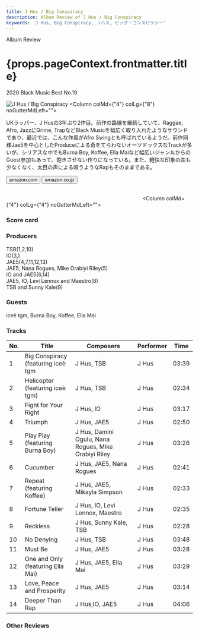 ```yaml
---
title: J Hus / Big Conspiracy
description: Album Review of J Hus / Big Conspiracy
keywords: 'J Hus, Big Conspiracy, Ｊハス, ビッグ・コンスピラシー'
---
```





<p className="largeP">Album Review</p>
<h1 className="h1--no--margin">{props.pageContext.frontmatter.title}</h1>
<p className="largeP"><Link to="/best50/2020/">2020 Black Music Best No.19</Link></p>

<Row  className="image-card-group">
	<Column colMd={"3"} colLg={"4"} noGutterMdLeft="">
       <ImageCard>

![J Hus / Big Conspiracy](../../images/cd/jhus2L.jpg) 
</ImageCard>
	</Column>
	<Column colMd={"4"} colLg={"8"} noGutterMdLeft="">
	<p>
	UKラッパー、J Husの3年ぶり2作目。前作の路線を継続していて、Raggae, Afro, JazzにGrime, TrapなどBlack Musicを幅広く取り入れたようなサウンドであり、最近では、こんな作風がAfro Swingとも呼ばれているようだ。前作同様Jae5を中心としたProduceによる奇をてらわないオーソドックスなTrackが多いが、シリアスな中でもBurna Boy, Koffee, Ella Maiなど幅広いジャンルからのGuest参加もあって、飽きさせない作りになっている。また、軽快な印象の曲も少なくなく、太目の声による唄うようなRapもそのままである。
	</p>
	<div>
	  <Button className="button-right-mergin"  href="https://amzn.to/2QB2C8r" kind="primary" size="small" renderIcon={ArrowUpRight24}>
      amazon.com
    </Button>
    <Button className="button-right-mergin"  href="https://amzn.to/3b7BWW2" kind="secondary" size="small" renderIcon={ArrowUpRight24}>
      amazon.co.jp
    </Button>
	</div>
	<a href="https://geo.music.apple.com/jp/album/big-conspiracy/1497346309?mt=1&app=music&ls=1&at=11lcug" style="display:inline-block;overflow:hidden;background:url(https://linkmaker.itunes.apple.com/ja-jp/lockup.svg?releaseDate=2020-01-24&kind=album&bubble=apple_music&style=mono-black) no-repeat;width:180px;height:45px;"></a>
	<a href="https://geo.music.apple.com/jp/album/big-conspiracy/1497346309?app=itunes&at=11lcug" style="display:inline-block;overflow:hidden;background:url(https://linkmaker.itunes.apple.com/ja-jp/badge-lrg.svg?releaseDate=2020-01-24&kind=album&bubble=itunes_music) no-repeat;width:180px;height:41px;"></a>
	</Column>
</Row>
<Row >
	<Column colMd={"4"} colLg={"4"} noGutterMdLeft="">
<div>
  <h3>Score card</h3>
	<SliderJS1 value="4" />
  <SliderJS2 value="2" />
	<SliderJS3 value="1" />
  <SliderJS4 value="8" />
</div>
</Column>
<Column colMd={"8"} colLg={"8"} noGutterMdLeft="">
<div>
<h3>Producers</h3>
<p>
TSB(1,2,10)
<br/>IO(3,)
<br/>JAE5(4,7,11,12,13)
<br/>JAE5, Nana Rogues, Mike Orabiyi Riley(5)
<br/>IO and JAE5(6,14)
<br/>JAE5, IO, Levi Lennox and Maestro(8)
<br/>TSB and Sunny Kale(9)
</p>
<h3>Guests</h3>
<p>
iceè tgm, Burna Boy, Koffee, Ella Mai
</p>
</div>
</Column>
</Row>

<h3>Tracks</h3>

| No. |	 Title                             |	 Composers                                          | Performer	| Time	|
| --- |	---------------------------------- | ---------------------------------------------------- | --------- | -----	|
|	1	  |	Big Conspiracy (featuring iceè tgm | J Hus, TSB                                          	|	J Hus    	|	03:39	|
|	2	  |	Helicopter (featuring iceè tgm)    | J Hus, TSB                                          	|	J Hus    	|	02:34	|
|	3	  |	Fight for Your Right               | J Hus, IO                                           	|	J Hus    	|	03:17	|
|	4	  |	Triumph                            | J Hus, JAE5                                         	|	J Hus    	|	02:50	|
|	5	  |	Play Play (featuring Burna Boy)    | J Hus, Damini Ogulu, Nana Rogues, Mike Orabiyi Riley	|	J Hus    	|	03:26	|
|	6	  |	Cucumber                           | J Hus, JAE5, Nana Rogues                            	|	J Hus    	|	02:41	|
|	7	  |	Repeat (featuring Koffee)          | J Hus, JAE5, Mikayla Simpson                        	|	J Hus    	|	02:33	|
|	8	  |	Fortune Teller                     | J Hus, IO, Levi Lennox, Maestro                     	|	J Hus    	|	02:35	|
|	9	  |	Reckless                           | J Hus, Sunny Kale, TSB                              	|	J Hus    	|	02:28	|
|	10	|	No Denying                         | J Hus, TSB                                          	|	J Hus    	|	03:48	|
|	11	|	Must Be                            | J Hus, JAE5                                         	|	J Hus    	|	03:28	|
|	12	|	One and Only (featuring Ella Mai)  | J Hus, JAE5, Ella Mai                               	|	J Hus    	|	03:29	|
|	13	|	Love, Peace and Prosperity         | J Hus, JAE5                                         	|	J Hus    	|	03:14	|
|	14	|	Deeper Than Rap                    | J Hus,IO, JAE5                                      	|	J Hus    	|	04:06	|

<h3>Other Reviews</h3>

<Row>
<Column colMd={3} colLg={3} noGutterMdLeft>
<Review1 />
</Column>
</Row>